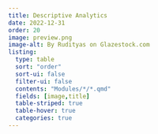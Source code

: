 ```yaml
---
title: Descriptive Analytics
date: 2022-12-31
order: 20
image: preview.png
image-alt: By Rudityas on Glazestock.com
listing: 
  type: table
  sort: "order"
  sort-ui: false
  filter-ui: false
  contents: "Modules/*/*.qmd"
  fields: [image,title]
  table-striped: true
  table-hover: true
  categories: true
---
```


